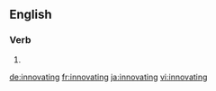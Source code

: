 ==English==

===Verb===
{{head|en}}

# {{present participle of|innovate}}

[[de:innovating]]
[[fr:innovating]]
[[ja:innovating]]
[[vi:innovating]]